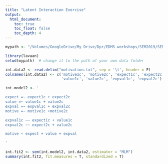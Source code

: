 ```yaml
---
title: "Latent Interaction Exercise"
output:
  html_document:
    toc: true
    toc_float: false
    toc_depth: 4
---
```


```r

mypath <- "/Volumes/GoogleDrive/My Drive/Dpr/EDMS workshops/SEM2019/SEM Second Course Mplus 2019/Advanced Exercises/4. Nonlinear Exercises"

```

```r
library(lavaan)
setwd(mypath)  # change it to the path of your own data folder

int.data2 <- read.delim("motivation.txt", sep = '\t', header = F)
colnames(int.data2) <- c('motive1c', 'motive2c', 'expect1c', 'expect2c', 
                         'value1c', 'value2c', 'expval1c', 'expval2c')

int.model2 <- '

expect =~ expect1c + expect2c
value =~ value1c + value2c
expval =~ expval1c + expval2c
motive =~ motive1c +motive2c

expval1c ~~ expect1c + value1c
expval2c ~~ expect2c + value2c

motive ~ expect + value + expval

'

int.fit2 <- sem(int.model2, int.data2, estimator = "MLM")
summary(int.fit2, fit.measures = T, standardized = T)

```

